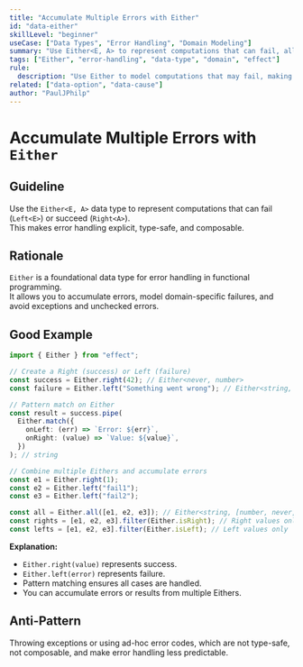 ```yaml
---
title: "Accumulate Multiple Errors with Either"
id: "data-either"
skillLevel: "beginner"
useCase: ["Data Types", "Error Handling", "Domain Modeling"]
summary: "Use Either<E, A> to represent computations that can fail, allowing you to accumulate multiple errors instead of short-circuiting on the first one."
tags: ["Either", "error-handling", "data-type", "domain", "effect"]
rule:
  description: "Use Either to model computations that may fail, making errors explicit and type-safe."
related: ["data-option", "data-cause"]
author: "PaulJPhilp"
---
```


# Accumulate Multiple Errors with `Either`

## Guideline

Use the `Either<E, A>` data type to represent computations that can fail (`Left<E>`) or succeed (`Right<A>`).  
This makes error handling explicit, type-safe, and composable.

## Rationale

`Either` is a foundational data type for error handling in functional programming.  
It allows you to accumulate errors, model domain-specific failures, and avoid exceptions and unchecked errors.

## Good Example

```typescript
import { Either } from "effect";

// Create a Right (success) or Left (failure)
const success = Either.right(42); // Either<never, number>
const failure = Either.left("Something went wrong"); // Either<string, never>

// Pattern match on Either
const result = success.pipe(
  Either.match({
    onLeft: (err) => `Error: ${err}`,
    onRight: (value) => `Value: ${value}`,
  })
); // string

// Combine multiple Eithers and accumulate errors
const e1 = Either.right(1);
const e2 = Either.left("fail1");
const e3 = Either.left("fail2");

const all = Either.all([e1, e2, e3]); // Either<string, [number, never, never]>
const rights = [e1, e2, e3].filter(Either.isRight); // Right values only
const lefts = [e1, e2, e3].filter(Either.isLeft); // Left values only

```

**Explanation:**  
- `Either.right(value)` represents success.
- `Either.left(error)` represents failure.
- Pattern matching ensures all cases are handled.
- You can accumulate errors or results from multiple Eithers.

## Anti-Pattern

Throwing exceptions or using ad-hoc error codes, which are not type-safe, not composable, and make error handling less predictable.